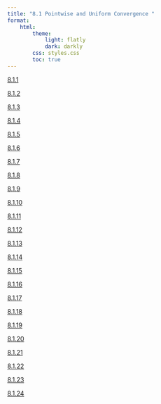 ```yaml
---
title: "8.1 Pointwise and Uniform Convergence "
format:
    html:
        theme:
            light: flatly
            dark: darkly
        css: styles.css
        toc: true
---
```

                                          
[8.1.1](./8.1.1.qmd)
                                          
[8.1.2](./8.1.2.qmd)
                                          
[8.1.3](./8.1.3.qmd)
                                          
[8.1.4](./8.1.4.qmd)
                                          
[8.1.5](./8.1.5.qmd)
                                          
[8.1.6](./8.1.6.qmd)
                                          
[8.1.7](./8.1.7.qmd)
                                          
[8.1.8](./8.1.8.qmd)
                                          
[8.1.9](./8.1.9.qmd)
                                          
[8.1.10](./8.1.10.qmd)
                                          
[8.1.11](./8.1.11.qmd)
                                          
[8.1.12](./8.1.12.qmd)
                                          
[8.1.13](./8.1.13.qmd)
                                          
[8.1.14](./8.1.14.qmd)
                                          
[8.1.15](./8.1.15.qmd)
                                          
[8.1.16](./8.1.16.qmd)
                                          
[8.1.17](./8.1.17.qmd)
                                          
[8.1.18](./8.1.18.qmd)
                                          
[8.1.19](./8.1.19.qmd)
                                          
[8.1.20](./8.1.20.qmd)
                                          
[8.1.21](./8.1.21.qmd)
                                          
[8.1.22](./8.1.22.qmd)
                                          
[8.1.23](./8.1.23.qmd)
                                          
[8.1.24](./8.1.24.qmd)